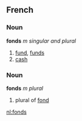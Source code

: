 ==French==
===Noun===
'''fonds''' ''m singular and plural''

# [[fund]], [[funds]]
# [[cash]]

===Noun===
'''fonds''' ''m plural''

# plural of [[fond]]

[[nl:fonds]]